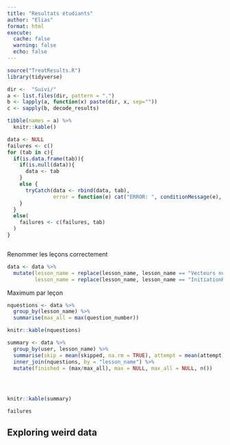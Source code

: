 ```yaml
---
title: "Resultats étudiants"
author: "Elias"
format: html
execute: 
  cache: false
  warning: false
  echo: false
---
```


```r
source("TreatResults.R")
library(tidyverse)

dir <-  "Suivi/"
a <- list.files(dir, pattern = ".")
b <- lapply(a, function(x) paste(dir, x, sep=""))
c <- sapply(b, decode_results)

tibble(names = a) %>% 
  knitr::kable()
```

```r
data <- NULL
failures <- c()
for (tab in c){
  if(is.data.frame(tab)){
    if(is.null(data)){
      data <- tab
    }
    else {
      tryCatch(data <- rbind(data, tab),
               error = function(e) cat("ERROR: ", conditionMessage(e), "\n"))
    }
  }
  else(
    failures <- c(failures, tab)
  )
}



```
Renommer les leçons correctement

```r
data <- data %>% 
  mutate(lesson_name = replace(lesson_name, lesson_name == "Vecteurs num<e9>riques", "Vecteurs numériques"),
         lesson_name = replace(lesson_name, lesson_name == "InitiationR", "Dataframes"))

```

Maximum par leçon

```r
nquestions <- data %>%
  group_by(lesson_name) %>% 
  summarise(max_all = max(question_number))

knitr::kable(nquestions)
```


```r
summary <- data %>%
  group_by(user, lesson_name) %>%
  summarise(skip = mean(skipped, na.rm = TRUE), attempt = mean(attempt), max = (max(question_number))) %>% 
  inner_join(nquestions, by = "lesson_name") %>% 
  mutate(finished = (max/max_all), max = NULL, max_all = NULL, n())


  

knitr::kable(summary)
```

```r
failures
```


## Exploring weird data



